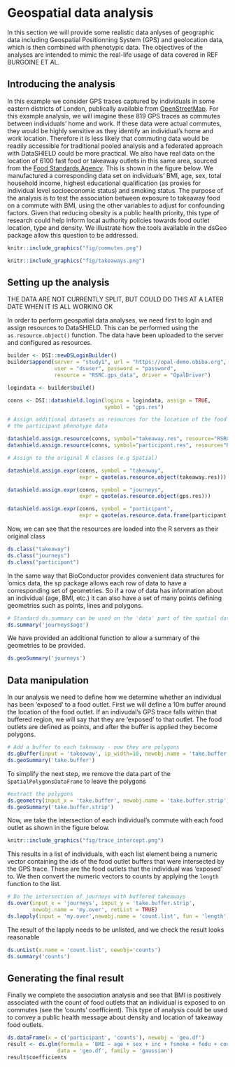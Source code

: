 # Geospatial data analysis {#GIS}

In this section we will provide some realistic data anlyses of geographic data including Geospatial Positionning System (GPS) and geolocation data, which is then combined with phenotypic data.  The objectives of the analyses are intended to mimic the real-life usage of data covered in REF BURGOINE ET AL.

## Introducing the analysis

In this example we consider GPS traces captured by individuals in some eastern districts of London, publically available from [OpenStreetMap](https://www.openstreetmap.org/).  For this example analysis, we will imagine these 819 GPS traces as commutes between individuals' home and work. If these data were actual commutes, they would be highly sensitive as they identify an individual’s home and work location. Therefore it is less likely that commuting data would be readily accessible for traditional pooled analysis and a federated approach with DataSHIELD could be more practical. We also have real data on the location of 6100 fast food or takeaway outlets in this same area, sourced from the [Food Standards Agency](https://api.ratings.food.gov.uk/). This is shown in the figure below. We manufactured a corresponding data set on individuals’ BMI, age, sex, total household income, highest educational qualification (as proxies for individual level socioeconomic status) and smoking status. The purpose of the analysis is to test the association between exposure to takeaway food on a commute with BMI, using the other variables to adjust for confounding factors. Given that reducing obesity is a public health priority, this type of research could help inform local authority policies towards food outlet location, type and density. We illustrate how the tools available in the dsGeo package allow this question to be addressed.

```r
knitr::include_graphics("fig/commutes.png")
```
```r
knitr::include_graphics("fig/takeaways.png")
```

## Setting up the analysis
THE DATA ARE NOT CURRENTLY SPLIT, BUT COULD DO THIS AT A LATER DATE WHEN IT IS ALL WORKING OK
 
In order to perform geospatial data analyses, we need first to login and assign resources to DataSHIELD. This can be performed using the `as.resource.object()` function. The data have been uploaded to the server and configured as resources.

```r
builder <- DSI::newDSLoginBuilder()
builder$append(server = "study1", url = "https://opal-demo.obiba.org", 
               user = "dsuser", password = "password", 
               resource = "RSRC.gps_data", driver = "OpalDriver")

logindata <- builder$build()

conns <- DSI::datashield.login(logins = logindata, assign = TRUE, 
                               symbol = "gps.res")

# Assign additional datasets as resources for the location of the food outlets / takeaways and
# the participant phenotype data

datashield.assign.resource(conns, symbol="takeaway.res", resource="RSRC.takeaway_gps")
datashield.assign.resource(conns, symbol="participant.res", resource="RSRC.gps_participant")

# Assign to the original R classes (e.g Spatial)

datashield.assign.expr(conns, symbol = "takeaway",
                       expr = quote(as.resource.object(takeaway.res)))

datashield.assign.expr(conns, symbol = "journeys",
                       expr = quote(as.resource.object(gps.res)))

datashield.assign.expr(conns, symbol = "participant",
                       expr = quote(as.resource.data.frame(participant.res)))

```
Now, we can see that the resources are loaded into the R servers as their original class

```r
ds.class("takeaway")
ds.class("journeys")
ds.class("participant")
```

In the same way that BioConductor provides convenient data structures for 'omics data, the sp package allows each row of data to have a corresponding set of geometries. So if a row of data has information about an individual (age, BMI, etc.) it can also have a set of many points defining geometries such as points, lines and polygons.

```r
# Standard ds.summary can be used on the 'data' part of the spatial dataframe
ds.summary('journeys$age')
```

We have provided an additional function to allow a summary of the geometries to be provided.

```r
ds.geoSummary('journeys')
```

## Data manipulation

In our analysis we need to define how we determine whether an individual has been 'exposed' to a food outlet. First we will define a 10m buffer around the location of the food outlet. If an indivudal's GPS trace falls within that buffered region, we will say that they are 'exposed' to that outlet. The food outlets are defined as points, and after the buffer is applied they become polygons.

```r
# Add a buffer to each takeaway - now they are polygons
ds.gBuffer(input = 'takeaway', ip_width=10, newobj.name = 'take.buffer', by_id=TRUE)
ds.geoSummary('take.buffer')
```

To simplify the next step, we remove the data part of the `SpatialPolygonsDataFrame` to leave the polygons

```r
#extract the polygons
ds.geometry(input_x = 'take.buffer', newobj.name = 'take.buffer.strip')
ds.geoSummary('take.buffer.strip')
```

Now, we take the intersection of each individual's commute with each food outlet as shown in the figure below.

```r
knitr::include_graphics("fig/trace_intercept.png")
```

This results in a list of individuals, with each list element being a numeric vector containing the ids of the food outlet buffers that were intersected by the GPS trace. These are the food outlets that the individual was 'exposed' to. We then convert the numeric vectors to counts by applying the `length` function to the list.

```r
# Do the intersection of journeys with buffered takeaways
ds.over(input_x = 'journeys', input_y = 'take.buffer.strip',
        newobj.name = 'my.over', retList = TRUE)
ds.lapply(input = 'my.over',newobj.name = 'count.list', fun = 'length')
```

The result of the lapply needs to be unlisted, and we check the result looks reasonable

```r
ds.unList(x.name = 'count.list', newobj='counts')
ds.summary('counts')
```

## Generating the final result

Finally we complete the association analysis and see that BMI is positively associated with the count of food outlets that an individual is exposed to on commutes (see the 'counts' coefficient). This type of analysis could be used to convey a public health message about density and location of takeaway food outlets. 

```r
ds.dataFrame(x = c('participant', 'counts'), newobj = 'geo.df')
result <- ds.glm(formula = 'BMI ~ age + sex + inc + fsmoke + fedu + counts', 
                data = 'geo.df', family = 'gaussian')
result$coefficients
```